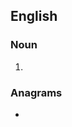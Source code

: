 ==English==

===Noun===
{{head|en|noun form}}

# {{plural of|en|cataphile}}

===Anagrams===
* {{anagrams|en|a=aacehilpst|acephalist|caliphates|chaptalise}}